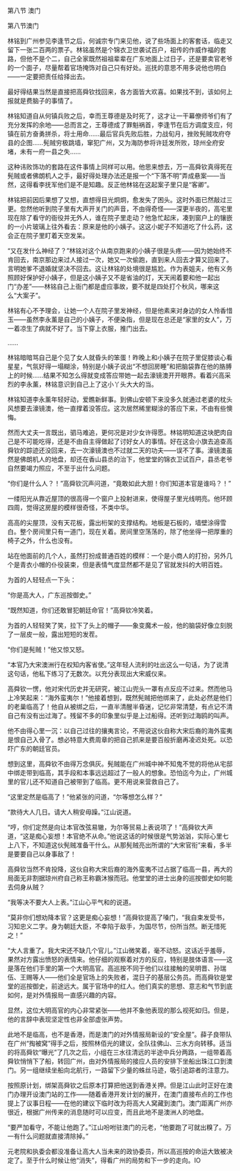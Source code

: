 

第八节 澳门

第八节澳门

林铭到广州参见李逢节之后，何诚宗专门来见他，说了些场面上的客套话，临走又留下一张二百两的票子。林铭虽然是个锦衣卫世袭试百户，祖传的作威作福的套路，但他不是个二，自己全家既然祖祖辈辈在广东地面上过日子，还是要卖官老爷的一个面子，尽量帮着官场掩饰对自己只有好处。巡抚的意思不用多说他也明白――一定要把责任给择出去。

最好得结果当然是直接把高舜钦找回来，各方面皆大欢喜。如果找不到，该如何上报就是费脑子的事情了。

林铭知道自从何镇兵败之后，幸而王尊德是及时死了，这才让一干幕僚师爷们有了充分发挥的余地――总而言之，王尊德成了罪魁祸首，李逢节在后方调度支应，何镇在前方奋勇拼杀，将士用命……最后官兵先败后胜，力战旬月，挫败髡贼攻府夺县的企图……髡贼穷极跳墙，窜犯广州，又为海防参将许廷发所败，琼州全府安堵，未有一府一县之失……

这种讳败饰功的套路在这件事情上同样可以用。他思来想去，万一高舜钦真得死在髡贼或者佛朗机人之手，最好得处理办法还是报一个“下落不明”弄成悬案――当然，这得看李抚军他们是不是知趣。反正他林铭在这起案子里只是“客卿”。

林铭把前因后果想了又想，直想得目光炯炯，愈发失了困头。这时外面已然敲过三更。忽然他听到院子里有大声开关门的声音，不由得奇怪――深更半夜的，高宅里现在除了看守的衙役并无外人，谁在院子里走动？他急忙起床，凑到窗户上的镶嵌的一小片玻璃上往外看去：原来是他的小姨子。这这小妮子不知道吃了什么药，这会正在院子里盯着天空发呆。

“又在发什么神经了？”林铭对这个从南京跑来的小姨子很是头疼――因为她始终不肯回去，南京那边来过人接过一次，她又一次偷跑，直到来人回去才算又回来了。言明她爹不退婚就坚决不回去。这让林铭的处境很是尴尬。作为表姐夫，他有义务照顾好保护好小姨子，但是这小姨子又不是省油的灯，天天闹着要和他一起出门“办差”――林铭自己上衙门都是虚应事故，要不就是四处打个秋风，哪来这么“大案子”。

林铭有心不予理会，让她一个人在院子里发神经，但是他素来对身边的女人怜香惜玉――虽然李永薰是自己的小姨子，不便染指，但是现在总还是“家里的女人”，万一着凉生了病就不好了。当下穿上衣服，推门出去。

……

林铭暗暗骂自己是个见了女人就昏头的笨蛋！昨晚上和小姨子在院子里促膝谈心看星星，气氛好得一塌糊涂，特别是小姨子说出“不想回房睡”和把脑袋靠在他的胳膊上的时候……结果不知怎么得就变成答应带她一起去濠镜澳开开眼界。看着兴高采烈的李永薰，林铭意识到自己上了这小丫头大大的当。

林铭知道李永薰年轻好动，爱瞧新鲜事。到佛山安顿下来没多久就通过老婆的枕头风想要去濠镜澳，他一直撑着没答应。这次居然稀里糊涂的答应下来，不由有些懊悔。

然而大丈夫一言既出，驷马难追，更何况是对少女许得愿。林铭明知道这块肥肉自己是不可能吃得，还是不由自主得做起了讨好女人的事情。好在这会小旗去追查高舜钦的踪迹还没回来，去一次濠镜澳也不过就二天的功夫――误不了事。濠镜澳虽然是佛朗机人的地盘，却还在香山县丞的治下，他堂堂的锦衣卫试百户，县丞老爷自然要竭力照应，不至于出什么问题。

“你们是什么人？！”高舜钦沉声问道，“竟敢如此大胆！你们知道本官是谁吗？！”

一缕阳光从靠近屋顶的很高得一个窗户上投射进来，使得屋子里光线明亮。他环顾四周，觉得这房屋的模样很奇怪，不类中华。

高高的尖屋顶，没有天花板，露出桁架的支撑结构。地板是石板的，墙壁涂得雪白。整个房间里只有一道门，现在关着。房间里空荡荡的，除了他坐得一把厚重的椅子之外，什么也没有。

站在他面前的几个人，虽然打扮成普通百姓的模样：一个是小商人的打扮，另外几个是青衣小帽的仆役装束，但是表情气度显然都不是见了官就发抖的大明百姓。

为首的人轻轻点一下头：

“你是高大人，广东巡按御史。”

“既然知道，你们还敢冒犯朝廷命官！”高舜钦冷笑着。

为首的人轻轻笑了笑，拉下了头上的帽子――象变魔术一般，他的脑袋好像立刻脱了一层皮一般，露出短短的发茬。

“你们是髡贼！”他又惊又怒。

“本官乃大宋澳洲行在权知内客省使。”这年轻人流利的吐出这么一句话，为了说清这句话，他私下练习了无数次。以充分表现出大宋威仪来。

高舜钦一愣，他对宋代历史并无研究，被江山兜头一罩有点反应不过来。然而他马上冷笑起来：“海外蛮夷尔！”他接着想到，既然髡贼把他绑来了，此处必然是他们的老巢临高了！他自从被绑之后，一直半清醒半昏迷，记忆非常清楚，有点记不清自己有没有出过海了。残留不多的印象里似乎是上过船得。还听到过海鸥的叫声。

他不由得心里一沉：以自己过往的攘夷言论，不用说这伙自称大宋后裔的海外蛮夷是恨自己入骨了。想必特意大费周章的把自己抓来是要百般折磨再凌迟处死。以恐吓广东的朝廷官员。

想到这里，高舜钦不由得万念俱灰。髡贼能在广州城中神不知鬼不觉的将他从宅邸中绑走带到临高，其手段和本事远远超过了一般人的想象。恐怕迄今为止，广州城里的官儿还不知道自己被带到了临高。更不用说来营救自己了。

“这里定然是临高了！”他紧张的问道，“尔等想怎么样？”

“款待大人几日。请大人稍安毋躁。”江山说道。

“哼，你们定然是向让本官改弦易辙，为尔等贸易上表说项了！”高舜钦大声道，“这是痴心妄想！本官绝不从命。”他说这话的时候很是气势汹汹，实际心里七上八下，不知道这伙髡贼准备干什么。从那髡贼亮出所谓的“大宋官衔”来看，多半是要要自己以身事敌了！

高舜钦当然不肯投降，这伙自称大宋后裔的海外蛮夷不过占据了临高一县，再大的局面无非割据琼州府自己称王称霸沐猴而冠。他堂堂的进士出身的巡按御史如何能去伺身从贼？

“我等决不要大人上表。”江山心平气和的说道。

“莫非你们想劝降本官？这更是痴心妄想！”高舜钦提高了嗓门，“我自束发受书，习知忠义二字。身为朝廷大臣，不幸陷于敌手，为国尽节，份所当然。断无惜死之！”

“大人言重了。我大宋还不缺几个官儿。”江山微笑着，毫不动怒。这话近乎羞辱，果然对方露出愤怒的表情来。他仔细的观察着对方的反应，特别是肢体语言――这是落在他们手里的第一个大明高官。高巡按不同于他们以往接触的吴明晋、孙瑞伍、王赐等人――他们全是官场上的失败者，混日子的基层公务员。而高舜钦是堂堂的巡按御史，前途远大。属于官场中的红人。他们真实的思想、意志和气节到底如何，是对外情报局一直感兴趣的内容。

显然，这位大明高官的内心非常紧张――他并不象他表现的那么视死如归。但是，他的言辞中表现坚定性也非全部虚张声势。

此地不是临高，也不是香港，而是澳门的对外情报局新设的“安全屋”。薛子良带队在广州“掏被窝”得手之后，按照林佰光的建议，全队往佛山、三水方向转移。适当的将高舜钦“曝光”了几次之后，小组在三水往清远的半途中兵分两路，一组带着高舜钦悄悄下了船，转回广州，由对外情报局的接应人员的安排下坐船出珠江口到澳门。另一组继续坐船向北航行，一路留下少量的蛛丝马迹，吸引追踪者的注意力。

按照原计划，绑架高舜钦之后原本打算把他送到香港关押。但是江山此时正好在澳门办理开设澳门站的工作――随着香港开发计划的展开，在澳门直接布点的工作也提上了议事日程――在他的建议下临时改为将高大人窝藏到澳门。澳门距离广州亦很近，根据广州传来的消息随时可以应变，而且此地不是澳洲人的地盘。

“要严加看守，不能让他跑了。”江山吩咐驻澳门的元老，“他要跑了可就出糗了。万一有什么问题就直接清除掉。”

元老院和执委会都没准备让高大人当未来的政协委员，所以高巡按的命运大致被决定了。至于什么时候让他“消失”，得看广州的局势和下一步的走向。IO

